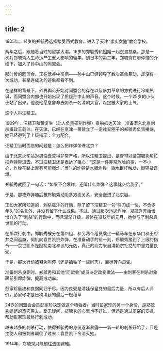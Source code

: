 ```yaml
---
---
---
```

title: 2
---



1905年，14岁的郑毓秀选择接受西式教育，进入了天津“崇实女塾”教会学校。

两年之后，跟随着当时的留学大潮，16岁的郑毓秀和姐姐一起东渡扶桑。那是一次对郑毓秀人生命运产生重大影响的留学。到日本的第二年，郑毓秀在廖仲恺的介绍下，加入了孙中山的同盟会。

那时候的同盟会，正在低谷中徘徊——孙中山已经领导了数次革命暴动，却没有一次成功，甚至连成功的迹象都看不到。

在这样的背景下，外界舆论开始对同盟会的存在以及暴力革命的方式进行冷嘲热讽，而同盟会内部也开始出现了质疑孙中山的声音。这个时候，一个25岁的小伙子站了出来，他说他愿意舍命去刺杀一名清朝大官，以提振大家的士气。

这个人叫汪精卫。

1909年，汪精卫和黄复生（此人负责研制炸弹）乘船抵达天津，准备潜入北京刺杀摄政王载沣。在天津，已经在京津一带建立了一定社交圈子的郑毓秀负责接待，她已经得到了上级指示：全力配合。

汪精卫当时面临的问题是：怎么把炸弹带进北京？

由于北京火车站对男性盘查得非常严格，所以汪精卫提出，是否可以请郑毓秀帮忙把炸弹带进去。不过汪精卫还是表达了担心：“这是一件非常危险的事，一不小心，炸弹在路上就有可能爆炸。”当时的炸弹是水银炸弹，靠水银杆触发，很容易误爆。

郑毓秀就回了一句话：“如果不会爆炸，还叫什么炸弹？这事就交给我了。”

于是，那枚炸弹随后被郑毓秀动用多方面关系，安全送进了北京城。

正如大家所知道的，刺杀载沣的行动，除了留下汪精卫一句“引刀成一快，不负少年头”的名言外，并没有留下什么成果。不过，通过那次运送炸弹，郑毓秀开始慢慢介入了“刺杀”的行动中，而且渐渐升级，最终在1912年的元月，她参与了刺杀袁世凯的行动。

在那次行刺中，郑毓秀被分在第四组，和另两个组员乘坐一辆马车在东华门和王府井之间巡游，伺机向袁世凯扔炸弹。在准备动手的前一刻，郑毓秀接到了上级的指令——袁世凯不是阻挠南北和议的元凶，真正的阻力来自清朝宗社党的中坚力量良弼。

于是，那次行动被紧急叫停（还是牺牲了一些同志），目标转向良弼。

准备刺杀良弼时，郑毓秀和其他“同盟会”成员决定改变做法——由刺客在刺杀对象面前引爆炸弹，提高成功率。

彭家珍最终和良弼同归于尽。因为良弼是清廷保皇党的最后力量，所以有后人评价，彭家珍才是压垮清廷的最后一根稻草



24岁的同盟会会员彭家珍决定做这个牺牲者。当时彭家珍的另一个身份，是郑毓秀姐姐的热恋男友。毫无疑问，郑毓秀的心里也不好过，但还是通过周密的安排，帮助彭家珍最终行刺成功。

越来越多的刺杀行动，使得郑毓秀的身份逐渐暴露——新一轮的刺杀开始了，只是主使人和被刺者颠倒了过来：袁世凯下令消灭她。

1914年，郑毓秀只能前往法国避难。